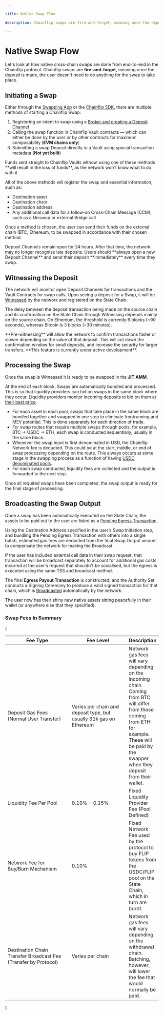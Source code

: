 ```yaml
---

title: Native Swap Flow

description: Chainflip swaps are fire-and-forget, meaning once the deposit is made, the user doesn't need to do anything for the swap to take place.

---
```



# Native Swap Flow

Let's look at how native cross-chain swaps are done from end-to-end in the Chainflip protocol. Chainflip swaps are **fire-and-forget**, meaning once the deposit is made, the user doesn't need to do anything for the swap to take place.

## Initiating a Swap

Either through the [Swapping App](https://swap-perseverance.chainflip.io/) or the [Chainflip SDK](../../integration/getting-started), there are multiple methods of starting a Chainflip Swap:

1. Registering an intent to swap using a [Broker and creating a Deposit Channel](deposit-channels-and-brokers.md)
2. Calling the swap function in Chainflip Vault contracts — which can either be done by the user or by other contracts for maximum composability (**EVM chains only**)
3. Submitting a swap Deposit directly to a Vault using special transaction metadata (**Not yet built**)

<Callout type="warning">
  Funds sent straight to Chainflip Vaults without using one of these methods
  **will result in the loss of funds**, as the network won't know what to do
  with it.
</Callout>

All of the above methods will register the swap and essential information, such as:

- Destination asset
- Destination chain
- Destination address
- Any additional call data for a follow-on Cross-Chain Message (CCM), such as a Uniswap or external Bridge call

Once a method is chosen, the user can send their funds on the external chain (BTC, Ethereum, to be swapped in accordance with their chosen method.

<Callout type="info">
  Deposit Channels remain open for 24 hours. After that time, the network may no
  longer recognise late deposits. Users should **always open a new Deposit
  Channel** and send their deposit **immediately** every time they swap.
</Callout>

## Witnessing the Deposit

The network will monitor open Deposit Channels for transactions and the Vault Contracts for swap calls. Upon seeing a deposit for a Swap, it will be [Witnessed](../validator-network/ingress-witnessing-deposits#witnessing) by the network and registered on the State Chain.

The delay between the deposit transaction being made on the source chain and its confirmation on the State Chain through Witnessing depends mainly on the source chain. On Ethereum, the threshold is currently 6 blocks (\~90 seconds), whereas Bitcoin is 3 blocks (\~30 minutes).&#x20;

<Callout type="info">
  **Pre-witnessing** will allow the network to confirm transactions faster or
  slower depending on the value of that deposit. This will cut down the
  confirmation window for small deposits, and increase the security for larger
  transfers. **This feature is currently under active development**.
</Callout>

## Processing the Swap

Once the swap is Witnessed it is ready to be swapped in the **JIT AMM**.

At the end of each block, Swaps are automatically bundled and processed. This is so that liquidity providers can bid on swaps in the same block where they occur. Liquidity providers monitor incoming deposits to bid on them at [their best price](just-in-time-amm-protocol.md).

- For each asset in each pool, swaps that take place in the same block are bundled together and swapped in one step to eliminate frontrunning and MEV potential. This is done separately for each direction of trade.
- For swap routes that require multiple swaps through pools, for example, BTC -> USDC -> ETH, each swap is conducted sequentially, usually in the same block.
- Whenever the swap input is first denominated in USD, the Chainflip Network fee is deducted. This could be at the start, middle, or end of swap processing depending on the route. This always occurs at some stage in the swapping process as a function of having [USDC denominated pools](usdusdc-denominated-pools.md "mention").
- For each swap conducted, liquidity fees are collected and the output is forwarded to the next step.

Once all required swaps have been completed, the swap output is ready for the final stage of processing.

## Broadcasting the Swap Output

Once a swap has been automatically executed on the State Chain, the assets to be paid out to the user are listed as a [Pending Egress Transaction](../validator-network/egress-broadcasting-funds.md).

Using the Destination Address specified in the user’s Swap Initiation step, and bundling the Pending Egress Transaction with others into a single batch, estimated gas fees are deducted from the final Swap Output amount to compensate the network for making the Broadcast.&#x20;

If the user has included external call data in their swap request, that transaction will be broadcast separately to account for additional gas costs incurred at the user's request that shouldn't be socialised, but the egress is executed using the same TSS and broadcast method.

The final **Egress Payout Transaction** is constructed, and the Authority Set conducts a Signing Ceremony to produce a valid signed transaction for that chain, which is [Broadcasted](../validator-network/egress-broadcasting-funds#broadcasting) automatically by the network.

The user now has their shiny new native assets sitting peacefully in their wallet (or anywhere else that they specified).

### Swap Fees In Summary

{<table>

  <thead>
    <tr>
      <th width="194.33333333333331">Fee Type</th>
      <th width="171">Fee Level</th>
      <th>Description</th>
    </tr>
  </thead>
  <tbody>
    <tr>
      <td>Deposit Gas Fees (Normal User Transfer)</td>
      <td>
        Varies per chain and deposit type, but usually 31k gas on Ethereum
      </td>
      <td>
        Network gas fees will vary depending on the incoming chain. Coming from
        BTC will differ from those coming from ETH for example. These will be
        paid by the swapper when they deposit from their wallet.
      </td>
    </tr>
    <tr>
      <td>Liquidity Fee Per Pool</td>
      <td>0.10% - 0.15%</td>
      <td>Fixed Liquidity Provider Fee (Pool Defined)</td>
    </tr>
    <tr>
      <td>Network Fee for Buy/Burn Mechanism</td>
      <td>0.10%</td>
      <td>
        Fixed Network Fee used by the protocol to buy FLIP tokens from the
        USDC/FLIP pool on the State Chain, which in turn are burnt.
      </td>
    </tr>
    <tr>
      <td>Destination Chain Transfer Broadcast Fee (Transfer by Protocol)</td>
      <td>Varies per chain</td>
      <td>
        Network gas fees will vary depending on the withdrawal chain. Batching,
        however, will lower the fee that would normally be paid.
      </td>
    </tr>
  </tbody>
</table>}
